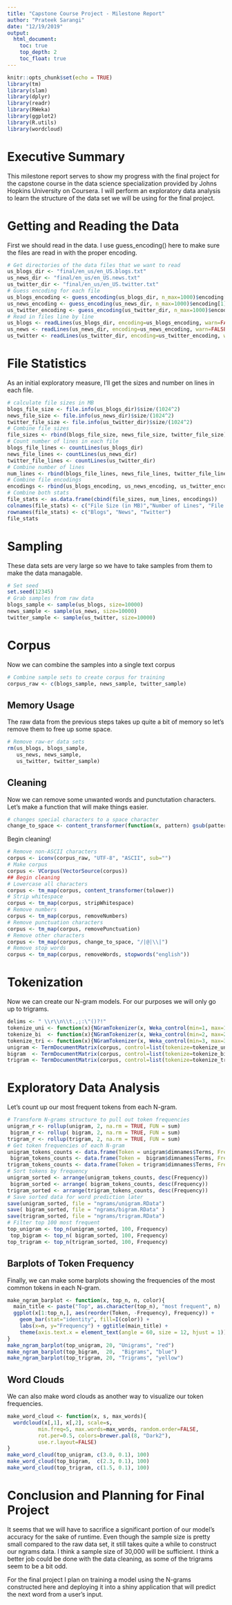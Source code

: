 ```yaml
---
title: "Capstone Course Project - Milestone Report"
author: "Prateek Sarangi"
date: "12/19/2019"
output: 
  html_document:
    toc: true
    top_depth: 2
    toc_float: true
---
```


```r
knitr::opts_chunk$set(echo = TRUE)
library(tm)
library(slam)
library(dplyr)
library(readr)
library(RWeka)
library(ggplot2)
library(R.utils)
library(wordcloud)
```

# Executive Summary

This milestone report serves to show my progress with the final project for the capstone course in the data science specialization provided by Johns Hopkins University on Coursera. I will perform an exploratory data analysis to learn the structure of the data set we will be using for the final project.

# Getting and Reading the Data

First we should read in the data. I use guess_encoding() here to make sure the files are read in with the proper encoding.

```r
# Get directories of the data files that we want to read
us_blogs_dir <- "final/en_us/en_US.blogs.txt"
us_news_dir <- "final/en_us/en_US.news.txt"
us_twitter_dir <- "final/en_us/en_US.twitter.txt"
# Guess encoding for each file
us_blogs_encoding <- guess_encoding(us_blogs_dir, n_max=1000)$encoding[1]
us_news_encoding <- guess_encoding(us_news_dir, n_max=1000)$encoding[1]
us_twitter_encoding <- guess_encoding(us_twitter_dir, n_max=1000)$encoding[1]
# Read in files line by line
us_blogs <- readLines(us_blogs_dir, encoding=us_blogs_encoding, warn=FALSE)
us_news <- readLines(us_news_dir, encoding=us_news_encoding, warn=FALSE)
us_twitter <- readLines(us_twitter_dir, encoding=us_twitter_encoding, warn=FALSE)
```

# File Statistics

As an initial exploratory measure, I'll get the sizes and number on lines in each file.

```r
# calculate file sizes in MB
blogs_file_size <- file.info(us_blogs_dir)$size/(1024^2)
news_file_size <- file.info(us_news_dir)$size/(1024^2)
twitter_file_size <- file.info(us_twitter_dir)$size/(1024^2)
# Combine file sizes
file_sizes <- rbind(blogs_file_size, news_file_size, twitter_file_size)
# Count number of lines in each file
blogs_file_lines <- countLines(us_blogs_dir)
news_file_lines <- countLines(us_news_dir)
twitter_file_lines <- countLines(us_twitter_dir)
# Combine number of lines
num_lines <- rbind(blogs_file_lines, news_file_lines, twitter_file_lines)
# Combine file encodings
encodings <- rbind(us_blogs_encoding, us_news_encoding, us_twitter_encoding)
# Combine both stats
file_stats <- as.data.frame(cbind(file_sizes, num_lines, encodings))
colnames(file_stats) <- c("File Size (in MB)","Number of Lines", "File Encoding")
rownames(file_stats) <- c("Blogs", "News", "Twitter")
file_stats
```

# Sampling

These data sets are very large so we have to take samples from them to make the data managable.

```r
# Set seed
set.seed(12345)
# Grab samples from raw data
blogs_sample <- sample(us_blogs, size=10000)
news_sample <- sample(us_news, size=10000)
twitter_sample <- sample(us_twitter, size=10000)
```

# Corpus

Now we can combine the samples into a single text corpus

```r
# Combine sample sets to create corpus for training
corpus_raw <- c(blogs_sample, news_sample, twitter_sample)
```

## Memory Usage

The raw data from the previous steps takes up quite a bit of memory so let's remove them to free up some space.

```r
# Remove raw-er data sets
rm(us_blogs, blogs_sample,
   us_news, news_sample,
   us_twitter, twitter_sample)
```

## Cleaning

Now we can remove some unwanted words and punctutation characters. Let's make a function that will make things easier.

```r
# changes special characters to a space character
change_to_space <- content_transformer(function(x, pattern) gsub(pattern, " ", x))
```

Begin cleaning!

```r
# Remove non-ASCII characters
corpus <- iconv(corpus_raw, "UTF-8", "ASCII", sub="")
# Make corpus
corpus <- VCorpus(VectorSource(corpus))
## Begin cleaning
# Lowercase all characters
corpus <- tm_map(corpus, content_transformer(tolower))
# Strip whitespace
corpus <- tm_map(corpus, stripWhitespace)
# Remove numbers
corpus <- tm_map(corpus, removeNumbers)
# Remove punctuation characters
corpus <- tm_map(corpus, removePunctuation)
# Remove other characters
corpus <- tm_map(corpus, change_to_space, "/|@|\\|")
# Remove stop words
corpus <- tm_map(corpus, removeWords, stopwords("english"))
```

# Tokenization

Now we can create our N-gram models. For our purposes we will only go up to trigrams.

```r
delims <- " \\r\\n\\t.,;:\"()?!"
tokenize_uni <- function(x){NGramTokenizer(x, Weka_control(min=1, max=1, delimiters=delims))}
tokenize_bi  <- function(x){NGramTokenizer(x, Weka_control(min=2, max=2, delimiters=delims))}
tokenize_tri <- function(x){NGramTokenizer(x, Weka_control(min=3, max=3, delimiters=delims))}
unigram <- TermDocumentMatrix(corpus, control=list(tokenize=tokenize_uni))
bigram  <- TermDocumentMatrix(corpus, control=list(tokenize=tokenize_bi ))
trigram <- TermDocumentMatrix(corpus, control=list(tokenize=tokenize_tri))
```

# Exploratory Data Analysis

Let's count up our most frequent tokens from each N-gram.

```r
# Transform N-grams structure to pull out token frequencies
unigram_r <- rollup(unigram, 2, na.rm = TRUE, FUN = sum)
 bigram_r <- rollup( bigram, 2, na.rm = TRUE, FUN = sum)
trigram_r <- rollup(trigram, 2, na.rm = TRUE, FUN = sum)
# Get token frequencies of each N-gram
unigram_tokens_counts <- data.frame(Token = unigram$dimnames$Terms, Frequency = unigram_r$v)
 bigram_tokens_counts <- data.frame(Token =  bigram$dimnames$Terms, Frequency =  bigram_r$v)
trigram_tokens_counts <- data.frame(Token = trigram$dimnames$Terms, Frequency = trigram_r$v)
# Sort tokens by frequency
unigram_sorted <- arrange(unigram_tokens_counts, desc(Frequency))
 bigram_sorted <- arrange( bigram_tokens_counts, desc(Frequency))
trigram_sorted <- arrange(trigram_tokens_counts, desc(Frequency))
# Save sorted data for word prediction later
save(unigram_sorted, file = "ngrams/unigram.RData")
save( bigram_sorted, file = "ngrams/bigram.RData" )
save(trigram_sorted, file = "ngrams/trigram.RData")
# Filter top 100 most frequent
top_unigram <- top_n(unigram_sorted, 100, Frequency)
 top_bigram <- top_n( bigram_sorted, 100, Frequency)
top_trigram <- top_n(trigram_sorted, 100, Frequency)
```

## Barplots of Token Frequency

Finally, we can make some barplots showing the frequencies of the most common tokens in each N-gram.

```r
make_ngram_barplot <- function(x, top_n, n, color){
  main_title <- paste("Top", as.character(top_n), "most frequent", n)
  ggplot(x[1:top_n,], aes(reorder(Token, -Frequency), Frequency)) +
    geom_bar(stat="identity", fill=I(color)) +
    labs(x=n, y="Frequency") + ggtitle(main_title) +
    theme(axis.text.x = element_text(angle = 60, size = 12, hjust = 1))
}
make_ngram_barplot(top_unigram, 20, "Unigrams", "red")
make_ngram_barplot(top_bigram,  20,  "Bigrams", "blue")
make_ngram_barplot(top_trigram, 20, "Trigrams", "yellow")
```


## Word Clouds

We can also make word clouds as another way to visualize our token frequencies.

```r
make_word_cloud <- function(x, s, max_words){
  wordcloud(x[,1], x[,2], scale=s,
          min.freq=5, max.words=max_words, random.order=FALSE,
          rot.per=0.5, colors=brewer.pal(8, "Dark2"),
          use.r.layout=FALSE)
}
make_word_cloud(top_unigram, c(3.0, 0.1), 100)
make_word_cloud(top_bigram,  c(2.3, 0.1), 100)
make_word_cloud(top_trigram, c(1.5, 0.1), 100)
```

# Conclusion and Planning for Final Project

It seems that we will have to sacrifice a significant portion of our model's accuracy for the sake of runtime. Even though the sample size is pretty small compared to the raw data set, it still takes quite a while to construct our ngrams data. I think a sample size of 30,000 will be sufficient. I think a better job could be done with the data cleaning, as some of the trigrams seem to be a bit odd.

For the final project I plan on training a model using the N-grams constructed here and deploying it into a shiny application that will predict the next word from a user's input.